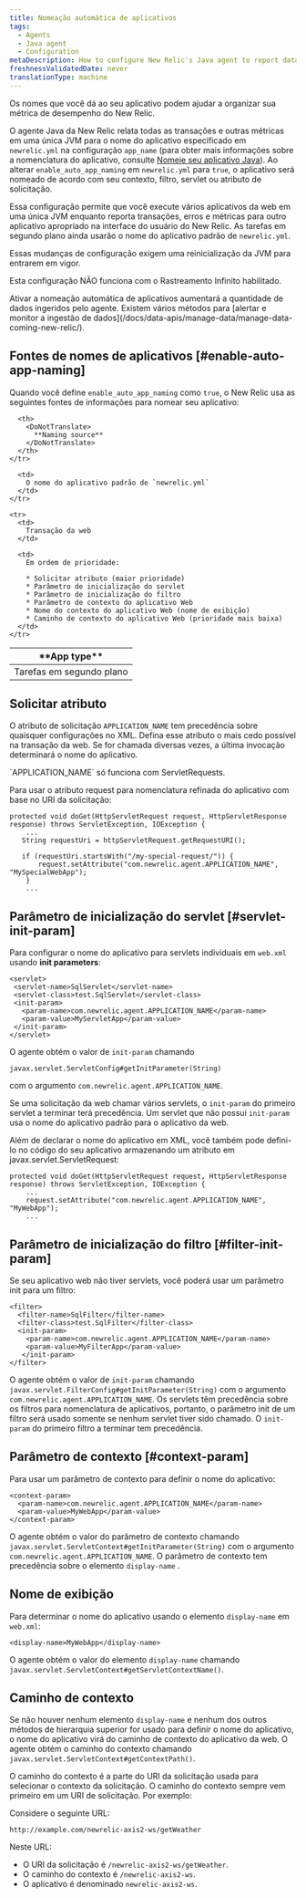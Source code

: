 ```yaml
---
title: Nomeação automática de aplicativos
tags:
  - Agents
  - Java agent
  - Configuration
metaDescription: How to configure New Relic's Java agent to report data for individual web apps to their own application in APM.
freshnessValidatedDate: never
translationType: machine
---
```


Os nomes que você dá ao seu aplicativo podem ajudar a organizar sua métrica de desempenho do New Relic.

O agente Java da New Relic relata todas as transações e outras métricas em uma única JVM para o nome do aplicativo especificado em `newrelic.yml` na configuração `app_name` (para obter mais informações sobre a nomenclatura do aplicativo, consulte [Nomeie seu aplicativo Java](/docs/agents/java-agent/configuration/name-your-java-application)). Ao alterar `enable_auto_app_naming` em `newrelic.yml` para `true`, o aplicativo será nomeado de acordo com seu contexto, filtro, servlet ou atributo de solicitação.

Essa configuração permite que você execute vários aplicativos da web em uma única JVM enquanto reporta transações, erros e métricas para outro aplicativo apropriado na interface do usuário do New Relic. As tarefas em segundo plano ainda usarão o nome do aplicativo padrão de `newrelic.yml`.

<Callout variant="important">
  Essas mudanças de configuração exigem uma reinicialização da JVM para entrarem em vigor.

  Esta configuração NÃO funciona com o Rastreamento Infinito habilitado.
</Callout>

<Callout variant="caution">
  Ativar a nomeação automática de aplicativos aumentará a quantidade de dados ingeridos pelo agente. Existem vários métodos para [alertar e monitor a ingestão de dados](/docs/data-apis/manage-data/manage-data-coming-new-relic/).
</Callout>

## Fontes de nomes de aplicativos [#enable-auto-app-naming]

Quando você define `enable_auto_app_naming` como `true`, o New Relic usa as seguintes fontes de informações para nomear seu aplicativo:

<table>
  <thead>
    <tr>
      <th width={150}>
        <DoNotTranslate>
          **App type**
        </DoNotTranslate>
      </th>

      <th>
        <DoNotTranslate>
          **Naming source**
        </DoNotTranslate>
      </th>
    </tr>
  </thead>

  <tbody>
    <tr>
      <td>
        Tarefas em segundo plano
      </td>

      <td>
        O nome do aplicativo padrão de `newrelic.yml`
      </td>
    </tr>

    <tr>
      <td>
        Transação da web
      </td>

      <td>
        Em ordem de prioridade:

        * Solicitar atributo (maior prioridade)
        * Parâmetro de inicialização do servlet
        * Parâmetro de inicialização do filtro
        * Parâmetro de contexto do aplicativo Web
        * Nome do contexto do aplicativo Web (nome de exibição)
        * Caminho de contexto do aplicativo Web (prioridade mais baixa)
      </td>
    </tr>
  </tbody>
</table>

## Solicitar atributo

O atributo de solicitação `APPLICATION_NAME` tem precedência sobre quaisquer configurações no XML. Defina esse atributo o mais cedo possível na transação da web. Se for chamada diversas vezes, a última invocação determinará o nome do aplicativo.

<Callout variant="tip">
  `APPLICATION_NAME` só funciona com ServletRequests.
</Callout>

Para usar o atributo request para nomenclatura refinada do aplicativo com base no URI da solicitação:

```
protected void doGet(HttpServletRequest request, HttpServletResponse response) throws ServletException, IOException {
    ...
   String requestUri = httpServletRequest.getRequestURI();

   if (requestUri.startsWith("/my-special-request/")) {
       request.setAttribute("com.newrelic.agent.APPLICATION_NAME", "MySpecialWebApp");
    }
    ...
```

## Parâmetro de inicialização do servlet [#servlet-init-param]

Para configurar o nome do aplicativo para servlets individuais em `web.xml` usando <DoNotTranslate>**init parameters**</DoNotTranslate>:

```
<servlet>
 <servlet-name>SqlServlet</servlet-name>
 <servlet-class>test.SqlServlet</servlet-class>
 <init-param>
   <param-name>com.newrelic.agent.APPLICATION_NAME</param-name>
   <param-value>MyServletApp</param-value>
 </init-param>
</servlet>
```

O agente obtém o valor de `init-param` chamando

```
javax.servlet.ServletConfig#getInitParameter(String)
```

com o argumento `com.newrelic.agent.APPLICATION_NAME`.

Se uma solicitação da web chamar vários servlets, o `init-param` do primeiro servlet a terminar terá precedência. Um servlet que não possui `init-param` usa o nome do aplicativo padrão para o aplicativo da web.

Além de declarar o nome do aplicativo em XML, você também pode defini-lo no código do seu aplicativo armazenando um atributo em javax.servlet.ServletRequest:

```
protected void doGet(HttpServletRequest request, HttpServletResponse response) throws ServletException, IOException {
    ...
    request.setAttribute("com.newrelic.agent.APPLICATION_NAME", "MyWebApp");
    ...
```

## Parâmetro de inicialização do filtro [#filter-init-param]

Se seu aplicativo web não tiver servlets, você poderá usar um parâmetro init para um filtro:

```
<filter>
  <filter-name>SqlFilter</filter-name>
  <filter-class>test.SqlFilter</filter-class>
  <init-param>
    <param-name>com.newrelic.agent.APPLICATION_NAME</param-name>
    <param-value>MyFilterApp</param-value>
   </init-param>
</filter>
```

O agente obtém o valor de `init-param` chamando `javax.servlet.FilterConfig#getInitParameter(String)` com o argumento `com.newrelic.agent.APPLICATION_NAME`. Os servlets têm precedência sobre os filtros para nomenclatura de aplicativos, portanto, o parâmetro init de um filtro será usado somente se nenhum servlet tiver sido chamado. O `init-param` do primeiro filtro a terminar tem precedência.

## Parâmetro de contexto [#context-param]

Para usar um parâmetro de contexto para definir o nome do aplicativo:

```
<context-param>
  <param-name>com.newrelic.agent.APPLICATION_NAME</param-name>
  <param-value>MyWebApp</param-value>
</context-param>
```

O agente obtém o valor do parâmetro de contexto chamando `javax.servlet.ServletContext#getInitParameter(String)` com o argumento `com.newrelic.agent.APPLICATION_NAME`. O parâmetro de contexto tem precedência sobre o elemento `display-name` .

## Nome de exibição

Para determinar o nome do aplicativo usando o elemento `display-name` em `web.xml`:

```
<display-name>MyWebApp</display-name>
```

O agente obtém o valor do elemento `display-name` chamando `javax.servlet.ServletContext#getServletContextName()`.

## Caminho de contexto

Se não houver nenhum elemento `display-name` e nenhum dos outros métodos de hierarquia superior for usado para definir o nome do aplicativo, o nome do aplicativo virá do caminho de contexto do aplicativo da web. O agente obtém o caminho do contexto chamando `javax.servlet.ServletContext#getContextPath()`.

O caminho do contexto é a parte do URI da solicitação usada para selecionar o contexto da solicitação. O caminho do contexto sempre vem primeiro em um URI de solicitação. Por exemplo:

Considere o seguinte URL:

```
http://example.com/newrelic-axis2-ws/getWeather
```

Neste URL:

* O URI da solicitação é `/newrelic-axis2-ws/getWeather`.
* O caminho do contexto é `/newrelic-axis2-ws`.
* O aplicativo é denominado `newrelic-axis2-ws`.